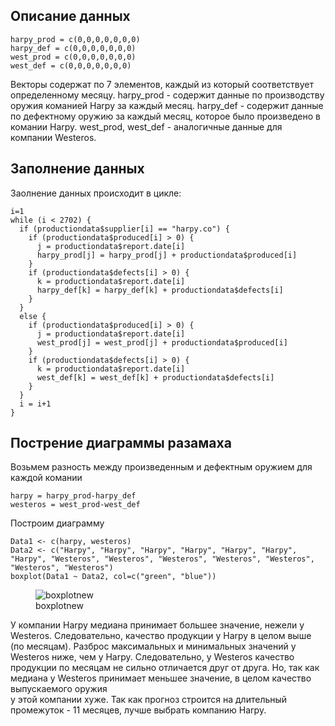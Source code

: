 ## Описание данных

```
harpy_prod = c(0,0,0,0,0,0,0)
harpy_def = c(0,0,0,0,0,0,0)
west_prod = c(0,0,0,0,0,0,0)
west_def = c(0,0,0,0,0,0,0)
```

Векторы содержат по 7 элементов, каждый из который соответствует определенному месяцу. harpy_prod - содержит данные по производству 
оружия команией Harpy за каждый месяц. harpy_def - содержит данные по дефектному оружию за каждый месяц, которое было произведено в комании
Harpy. west_prod, west_def - аналогичные данные для компании Westeros. 

## Заполнение данных

Заолнение данных происходит в цикле:

```
i=1
while (i < 2702) {
  if (productiondata$supplier[i] == "harpy.co") {
    if (productiondata$produced[i] > 0) {
      j = productiondata$report.date[i]
      harpy_prod[j] = harpy_prod[j] + productiondata$produced[i]
    }
    if (productiondata$defects[i] > 0) {
      k = productiondata$report.date[i]
      harpy_def[k] = harpy_def[k] + productiondata$defects[i]
    }
  }
  else {
    if (productiondata$produced[i] > 0) {
      j = productiondata$report.date[i]
      west_prod[j] = west_prod[j] + productiondata$produced[i]
    }
    if (productiondata$defects[i] > 0) {
      k = productiondata$report.date[i]
      west_def[k] = west_def[k] + productiondata$defects[i]
    }
  }
  i = i+1
}
```

## Пострение диаграммы разамаха

Возьмем разность между произведенным и дефектным оружием для каждой комании
```
harpy = harpy_prod-harpy_def
westeros = west_prod-west_def
```

Построим диаграмму
```
Data1 <- c(harpy, westeros)
Data2 <- c("Harpy", "Harpy", "Harpy", "Harpy", "Harpy", "Harpy", "Harpy", "Westeros", "Westeros", "Westeros", "Westeros", "Westeros", "Westeros", "Westeros")
boxplot(Data1 ~ Data2, col=c("green", "blue"))
```

![boxplotnew](https://cloud.githubusercontent.com/assets/11800617/25004539/81fae640-205d-11e7-9f06-c93857442847.png)

У компании Harpy медиана принимает большее значение, нежели у Westeros. Следовательно, качество продукции у Harpy в целом выше (по месяцам). 
Разброс максимальных и минимальных значений у Westeros ниже, чем у Harpy. Следовательно, у Westeros качество продукции по месяцам не сильно отличается
друг от друга. Но, так как медиана у Westeros принимает меньшее значение, в целом качество выпускаемого оружия  
у этой компании хуже. Так как прогноз строится на длительный промежуток - 11 месяцев, лучше выбрать компанию Harpy.

